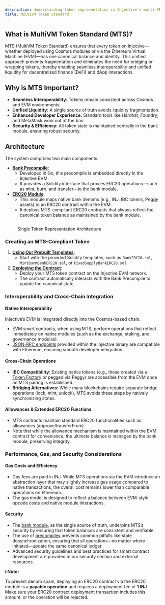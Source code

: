 ```yaml
---
description: Understanding token representation in Injective's multi-VM architecture
title: MultiVM Token Standard
---
```


## What is MultiVM Token Standard (MTS)?

MTS (MultiVM Token Standard) ensures that every token on Injective—whether deployed using Cosmos modules or via the Ethereum Virtual Machine (EVM)—has one canonical balance and identity. This unified approach prevents fragmentation and eliminates the need for bridging or wrapping tokens, thereby enabling seamless interoperability and unified liquidity for decentralized finance (DeFi) and dApp interactions.

## Why is MTS Important?

* **Seamless Interoperability:** Tokens remain consistent across Cosmos and EVM environments.
* **Unified Liquidity:** A single source of truth avoids liquidity fragmentation.
* **Enhanced Developer Experience:** Standard tools like Hardhat, Foundry, and MetaMask work out of the box.
* **Security & Efficiency:** All token state is maintained centrally in the bank module, ensuring robust security.

## Architecture

The system comprises two main components:

* [**Bank Precompile**](./bank-precompile/):
  * Developed in Go, this precompile is embedded directly in the Injective EVM.
  * It provides a Solidity interface that proxies ERC20 operations—such as mint, burn, and transfer—to the bank module.
* [**ERC20 Module**](./erc20-module/):
  * This module maps native bank denoms (e.g., INJ, IBC tokens, Peggy assets) to an ERC20 contract within the EVM.
  * It deploys MTS-compliant ERC20 contracts that always reflect the canonical token balance as maintained by the bank module.

<figure><img src="/img/multivm-token-single-token-representation-architecture.png" alt="" /><figcaption><p>Single Token Representation Architecture</p></figcaption></figure>

### **Creating an** MT&#x53;**-Compliant Token**

1. [**Using Our Prebuilt Templates**](https://github.com/InjectiveLabs/solidity-contracts/tree/master/src):
   * Start with the provided Solidity templates, such as `BankERC20.sol`, `MintBurnBankERC20.sol`, or `FixedSupplyBankERC20.sol`.
2. [**Deploying the Contract**](./smart-contracts/):
   * Deploy your MTS token contract on the Injective EVM network.
   * The contract automatically interacts with the Bank Precompile to update the canonical state.

### **Interoperability and Cross-Chain Integration**

#### **Native Interoperability**

Injective’s EVM is integrated directly into the Cosmos-based chain.

* EVM smart contracts, when using MTS, perform operations that reflect immediately on native modules (such as the exchange, staking, and governance modules).
* [JSON-RPC endpoints](./network-information/) provided within the Injective binary are compatible with Ethereum, ensuring smooth developer integration.

#### **Cross-Chain Operations**

* **IBC Compatibility:** Existing native tokens (e.g., those created via a [Token Factory](../developers-native/injective/tokenfactory/) or pegged via Peggy) are accessible from the EVM once an MTS pairing is established.
* **Bridging Alternatives:** While many blockchains require separate bridge operations (lock, mint, unlock), MTS avoids these steps by natively synchronizing states.

#### **Allowances & Extended ERC20 Functions**

* MTS contracts maintain standard ERC20 functionalities such as allowances (approve/transferFrom).
* Note that while the allowance mechanism is maintained within the EVM contract for convenience, the ultimate balance is managed by the bank module, preserving integrity.

### **Performance, Gas, and Security Considerations**

#### **Gas Costs and Efficiency**

* Gas fees are paid in INJ. While MTS operations via the EVM introduce an abstraction layer that may slightly increase gas usage compared to native transactions, the overall cost remains lower than comparable operations on Ethereum.
* The gas model is designed to reflect a balance between EVM-style opcode costs and native module interactions.

#### **Security**

* The [bank module](../developers-native/core/bank/), as the single source of truth, underpins MTS’s security by ensuring that token balances are consistent and verifiable.
* The use of [precompiles](./precompiles/) prevents common pitfalls like state desynchronization, ensuring that all operations—no matter where initiated—update the same canonical ledger.
* Advanced security guidelines and best practices for smart contract development are provided in our security section and external resources.

**ℹ️ Note:**

To prevent denom spam, deploying an ERC20 contract via the ERC20 module is a **payable operation** and requires a deployment fee of **1 INJ**. Make sure your ERC20 contract deployment transaction includes this amount, or the operation will be rejected.
